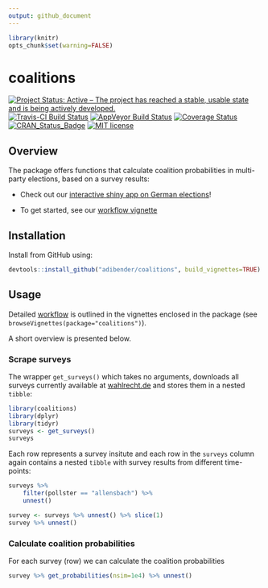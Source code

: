 ```yaml
---
output: github_document
---
```


```r
library(knitr)
opts_chunk$set(warning=FALSE)
```

# coalitions

[![Project Status: Active – The project has reached a stable, usable state and is being actively developed.](http://www.repostatus.org/badges/latest/active.svg)](http://www.repostatus.org/#active)
[![Travis-CI Build Status](https://travis-ci.org/adibender/coalitions.svg?branch=master)](https://travis-ci.org/adibender/coalitions)
[![AppVeyor Build Status](https://ci.appveyor.com/api/projects/status/github/adibender/coalitions?branch=master&svg=true)](https://ci.appveyor.com/project/adibender/coalitions)
[![Coverage Status](https://codecov.io/github/adibender/coalitions/master.svg)](https://codecov.io/github/adibender/coalitions?branch=master)
[![CRAN_Status_Badge](http://www.r-pkg.org/badges/version/coalitions)](https://cran.r-project.org/package=coalitions)
[![MIT license](http://img.shields.io/badge/license-MIT-brightgreen.svg)](http://opensource.org/licenses/MIT)


## Overview

The package offers functions that calculate coalition probabilities
in multi-party elections, based on a survey results:

  - Check out our [interactive shiny app on German elections](http://koala.stat.uni-muenchen.de/)!

  - To get started, see our [workflow vignette](https://adibender.github.io/coalitions/articles/workflow.html)

## Installation

Install from GitHub using:
```r
devtools::install_github("adibender/coalitions", build_vignettes=TRUE)
```


## Usage

Detailed [workflow](https://adibender.github.io/coalitions/articles/workflow.html)
is outlined in the vignettes enclosed in the package
(see `browseVignettes(package="coalitions")`).

A short overview is presented below.


### Scrape surveys

The wrapper `get_surveys()` which takes no arguments, downloads all surveys currently available at [wahlrecht.de](http://www.wahlrecht.de/umfragen) and stores them in a nested `tibble`:

```r
library(coalitions)
library(dplyr)
library(tidyr)
surveys <- get_surveys()
surveys
```

Each row represents a survey insitute and each row in the `surveys` column again contains a nested `tibble` with survey results from different time-points:

```r
surveys %>%
    filter(pollster == "allensbach") %>%
    unnest()

survey <- surveys %>% unnest() %>% slice(1)
survey %>% unnest()
```

### Calculate coalition probabilities
For each survey (row) we can calculate the coalition probabilities

```r
survey %>% get_probabilities(nsim=1e4) %>% unnest()
```
